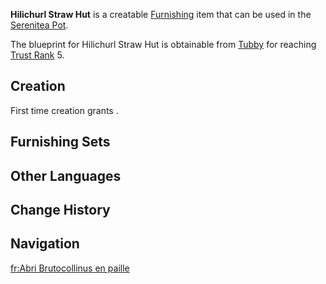{{Furnishing Infobox
|id             = 371103
|image          = Item Hilichurl Straw Hut.png
|category       = Courtyard
|subcategory    = Large Ornament
|rarity         = 2
|adeptal_energy = 30
|load           = 95
|reduced_load   = 71
|description    = A small hilichurl straw hut. It might seem shabby, but... Actually, never mind, it's just sad living in this sort of hut.
|blueprint      = Trust Rank
|trust rank     = 5
}}
'''Hilichurl Straw Hut''' is a creatable [[Furnishing]] item that can be used in the [[Serenitea Pot]].

The blueprint for Hilichurl Straw Hut is obtainable from [[Tubby]] for reaching [[Trust Rank]] 5.

==Creation==
First time creation grants {{Item|Trust|24|x=30}}.
{{Recipe
|type = Creation
|time = 12h
|Birch Wood = 4
|sort = Birch Wood
}}

==Furnishing Sets==
{{Craft Usage}}

==Other Languages==
{{Other Languages|default_hidden = 1
|en      = Hilichurl Straw Hut
|zhs     = 丘丘简易草棚
|zhs_rm  = Qiūqiū Jiǎnyì Cǎo Péng
|zht     = 丘丘簡易草棚
|zht_rm  = Qiūqiū Jiǎnyì Cǎo Péng
|ja      = ヒルチャールの草ぶき小屋
|ja_rm   = Hiruchaaru no Kusabuki Koya
|ko      = 츄츄족 간이 초막
|ko_rm   = 
|es      = Cabaña de paja de Hilichurls
|fr      = Abri Brutocollinus en paille
|ru      = Соломенная хижина хиличурлов
|th      = กระท่อมง่าย ๆ Hilichurl
|th_rm   = 
|vi      = Lều Cỏ Hilichurl
|de      = Einfache Hilichurl-Strohhütte
|id      = Pondok Jerami Hilichurl
|pt      = Barraca Simples de Palha Hilichurl
}}

==Change History==
{{Change History|1.5}}

==Navigation==
{{Furnishing Navbox/Exterior|Courtyard}}

[[fr:Abri Brutocollinus en paille]]